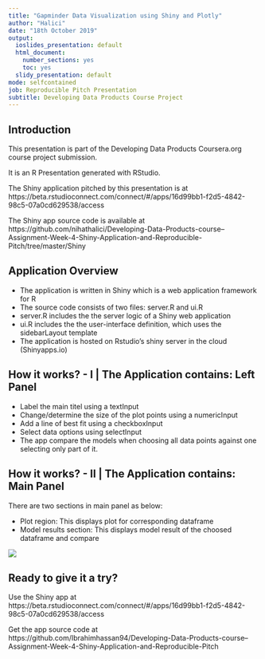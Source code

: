 ---
title: "Gapminder Data Visualization using Shiny and Plotly"
author: "Halici"
date: "18th October 2019"
output:
  ioslides_presentation: default
  html_document:
    number_sections: yes
    toc: yes
  slidy_presentation: default
mode: selfcontained
job: Reproducible Pitch Presentation
subtitle: Developing Data Products Course Project
---


## Introduction

This presentation is part of the Developing Data Products Coursera.org course project submission.

It is an R Presentation generated with RStudio.

The Shiny application pitched by this presentation is at https://beta.rstudioconnect.com/connect/#/apps/16d99bb1-f2d5-4842-98c5-07a0cd629538/access

The Shiny app source code is available at https://github.com/nihathalici/Developing-Data-Products-course--Assignment-Week-4-Shiny-Application-and-Reproducible-Pitch/tree/master/Shiny 


## Application Overview

- The application is written in Shiny which is a web application framework for R
- The source code consists of two files: server.R and ui.R
- server.R includes the the server logic of a Shiny web application
- ui.R includes the the user-interface definition, which uses the sidebarLayout template
- The application is hosted on Rstudio's shiny server in the cloud (Shinyapps.io)

## How it works? - I | The Application contains: Left Panel

- Label the main titel using a textInput
- Change/determine the size of the plot points using a numericInput
- Add a line of best fit using a checkboxInput
- Select data options using selectInput
- The app compare the models when choosing all data points against one selecting only part of it.


## How it works? - II | The Application contains: Main Panel

There are two sections in main panel as below:

- Plot region: This displays plot for corresponding dataframe
- Model results section: This displays model result of the choosed dataframe and compare

![](example1.png)

## Ready to give it a try?

Use the Shiny app at https://beta.rstudioconnect.com/connect/#/apps/16d99bb1-f2d5-4842-98c5-07a0cd629538/access

Get the app source code at https://github.com/Ibrahimhassan94/Developing-Data-Products-course--Assignment-Week-4-Shiny-Application-and-Reproducible-Pitch